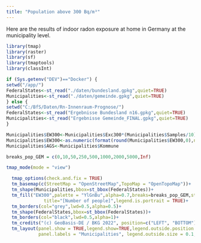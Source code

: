 ```yaml
---
title: "Population above 300 Bq/m³"
---
```


Here are the results of indoor radon exposure at home in Germany at the municipality level. 


```r
library(tmap)
library(raster)
library(sf)
library(tmaptools)
library(classInt)

if (Sys.getenv("DEV")=="Docker") { 
setwd("/app/")
FederalStates<-st_read("./daten/bundesland.gpkg",quiet=TRUE)
Municipalities<-st_read("./daten/gemeinde.gpkg",quiet=TRUE)
} else { 
setwd("C:/BfS/Daten/Rn-Innenraum-Prognose/")
FederalStates<-st_read("Ergebnisse Bundesland n16.gpkg",quiet=TRUE)
Municipalities<-st_read("Ergebnisse Gemeinde_FINAL.gpkg",quiet=TRUE)
}

Municipalities$EW300<-Municipalities$Exc300*(Municipalities$Samples/10)
Municipalities$EW300<-as.numeric(format(round(Municipalities$EW300,0),nsmall=0))
Municipalities$AGS<-Municipalities$Kommune

breaks_pop_GEM = c(0,10,50,250,500,1000,2000,5000,Inf)

tmap_mode(mode = "view")

  tmap_options(check.and.fix = TRUE)
  tm_basemap(c(StreetMap = "OpenStreetMap",TopoMap = "OpenTopoMap"))+
  tm_shape(Municipalities,bbox=st_bbox(FederalStates))+
  tm_fill("EW300",palette = "YlGnBu",alpha=0.7,breaks=breaks_pop_GEM,style="fixed",
              title="[Number of people]",legend.is.portrait = TRUE)+
  tm_borders(col="grey",lwd=0.5,alpha=0.5)+
  tm_shape(FederalStates,bbox=st_bbox(FederalStates))+
  tm_borders(col="black",lwd=0.5,alpha=1)+
  tm_credits("(c) GeoBasis-DE / BKG 2022", position=c("LEFT", "BOTTOM"))+
  tm_layout(panel.show = TRUE,legend.show=TRUE,legend.outside.position = "right",legend.outside = TRUE,
            panel.labels = "Municipalities", legend.outside.size = 0.1,panel.label.size = 1)

```
